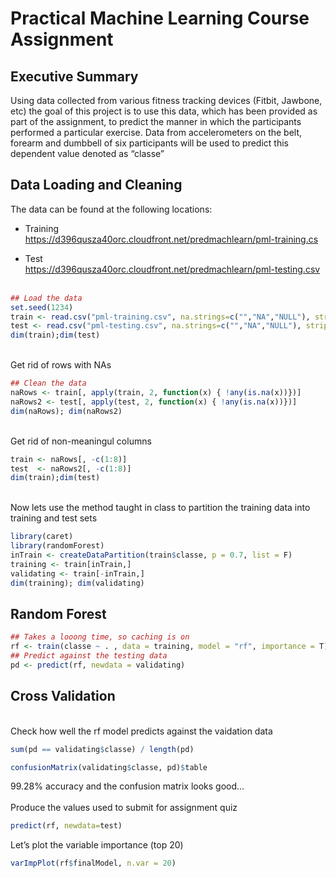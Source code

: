 # Practical Machine Learning Course Assignment

## Executive Summary

Using data collected from various fitness tracking devices (Fitbit, Jawbone, etc) the goal of this project is to use this data, which has been provided as part of the assignment, to predict the manner in which the participants performed a particular exercise. Data from accelerometers on the belt, forearm and dumbbell of six participants will be used to predict this dependent value denoted as "classe"

## Data Loading and Cleaning

The data can be found at the following locations:
<br/>

* Training
<br/>
<a href="https://d396qusza40orc.cloudfront.net/predmachlearn/pml-training.csv">https://d396qusza40orc.cloudfront.net/predmachlearn/pml-training.cs</a>
<br/>

* Test
<br/>
<a href="https://d396qusza40orc.cloudfront.net/predmachlearn/pml-testing.csv">https://d396qusza40orc.cloudfront.net/predmachlearn/pml-testing.csv</a>
<br/><br/>

```r
## Load the data
set.seed(1234)
train <- read.csv("pml-training.csv", na.strings=c("","NA","NULL"), strip.white = T)
test <- read.csv("pml-testing.csv", na.strings=c("","NA","NULL"), strip.white = T)
dim(train);dim(test)
```

<br/>Get rid of rows with NAs
<br/>

```r
## Clean the data
naRows <- train[, apply(train, 2, function(x) { !any(is.na(x))})]
naRows2 <- test[, apply(test, 2, function(x) { !any(is.na(x))})]
dim(naRows); dim(naRows2)
```

<br/>Get rid of non-meaningul columns
<br/>

```r
train <- naRows[, -c(1:8)]
test  <- naRows2[, -c(1:8)]
dim(train);dim(test)
```

<br/>Now lets use the method taught in class to partition the training data into training and test sets
<br/>

```r
library(caret)
library(randomForest)
inTrain <- createDataPartition(train$classe, p = 0.7, list = F)
training <- train[inTrain,]
validating <- train[-inTrain,]
dim(training); dim(validating)
```

## Random Forest

```r
## Takes a looong time, so caching is on
rf <- train(classe ~ . , data = training, model = "rf", importance = T)
## Predict against the testing data
pd <- predict(rf, newdata = validating)
```

## Cross Validation
<br/>
Check how well the rf model predicts against the vaidation data

```r
sum(pd == validating$classe) / length(pd)
```

```r
confusionMatrix(validating$classe, pd)$table
```

99.28% accuracy and the confusion matrix looks good...
<br/>
<br/>
Produce the values used to submit for assignment quiz

```r
predict(rf, newdata=test)
```

Let's plot the variable importance (top 20)

```r
varImpPlot(rf$finalModel, n.var = 20)
```
